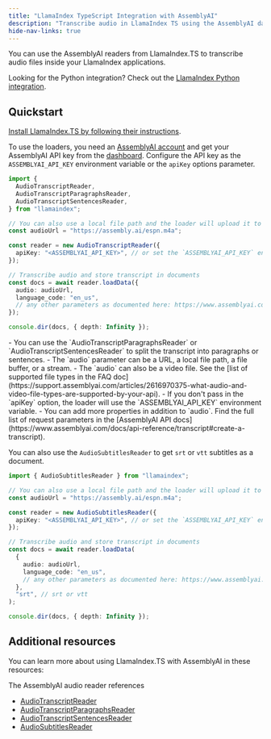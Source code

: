 ```yaml
---
title: "LlamaIndex TypeScript Integration with AssemblyAI"
description: "Transcribe audio in LlamaIndex TS using the AssemblyAI data readers."
hide-nav-links: true
---
```


You can use the AssemblyAI readers from LlamaIndex.TS to transcribe audio files inside your LlamaIndex applications.

<Note>

Looking for the Python integration? Check out the [LlamaIndex Python integration](python).

</Note>

## Quickstart

[Install LlamaIndex.TS by following their instructions](https://ts.llamaindex.ai/installation).

To use the loaders, you need an [AssemblyAI account](https://www.assemblyai.com/dashboard/signup) and get your AssemblyAI API key from the [dashboard](https://www.assemblyai.com/app/account).
Configure the API key as the `ASSEMBLYAI_API_KEY` environment variable or the `apiKey` options parameter.

```typescript
import {
  AudioTranscriptReader,
  AudioTranscriptParagraphsReader,
  AudioTranscriptSentencesReader,
} from "llamaindex";

// You can also use a local file path and the loader will upload it to AssemblyAI for you.
const audioUrl = "https://assembly.ai/espn.m4a";

const reader = new AudioTranscriptReader({
  apiKey: "<ASSEMBLYAI_API_KEY>", // or set the `ASSEMBLYAI_API_KEY` env variable
});

// Transcribe audio and store transcript in documents
const docs = await reader.loadData({
  audio: audioUrl,
  language_code: "en_us",
  // any other parameters as documented here: https://www.assemblyai.com/docs/api-reference/transcript#create-a-transcript
});

console.dir(docs, { depth: Infinity });
```

<Info>
  - You can use the `AudioTranscriptParagraphsReader` or
  `AudioTranscriptSentencesReader` to split the transcript into paragraphs or
  sentences. - The `audio` parameter can be a URL, a local file path, a file
  buffer, or a stream. - The `audio` can also be a video file. See the [list of
  supported file types in the FAQ
  doc](https://support.assemblyai.com/articles/2616970375-what-audio-and-video-file-types-are-supported-by-your-api).
  - If you don't pass in the `apiKey` option, the loader will use the
  `ASSEMBLYAI_API_KEY` environment variable. - You can add more properties in
  addition to `audio`. Find the full list of request parameters in the
  [AssemblyAI API
  docs](https://www.assemblyai.com/docs/api-reference/transcript#create-a-transcript).
</Info>

<br />

You can also use the `AudioSubtitlesReader` to get `srt` or `vtt` subtitles as a document.

```typescript
import { AudioSubtitlesReader } from "llamaindex";

// You can also use a local file path and the loader will upload it to AssemblyAI for you.
const audioUrl = "https://assembly.ai/espn.m4a";

const reader = new AudioSubtitlesReader({
  apiKey: "<ASSEMBLYAI_API_KEY>", // or set the `ASSEMBLYAI_API_KEY` env variable
});

// Transcribe audio and store transcript in documents
const docs = await reader.loadData(
  {
    audio: audioUrl,
    language_code: "en_us",
    // any other parameters as documented here: https://www.assemblyai.com/docs/api-reference/transcript#create-a-transcript
  },
  "srt", // srt or vtt
);

console.dir(docs, { depth: Infinity });
```

## Additional resources

You can learn more about using LlamaIndex.TS with AssemblyAI in these resources:

The AssemblyAI audio reader references

- [AudioTranscriptReader](https://ts.llamaindex.ai/api/classes/AudioTranscriptReader)
- [AudioTranscriptParagraphsReader](https://ts.llamaindex.ai/api/classes/AudioTranscriptParagraphsReader)
- [AudioTranscriptSentencesReader](https://ts.llamaindex.ai/api/classes/AudioTranscriptSentencesReader)
- [AudioSubtitlesReader](https://ts.llamaindex.ai/api/classes/AudioSubtitlesReader)
